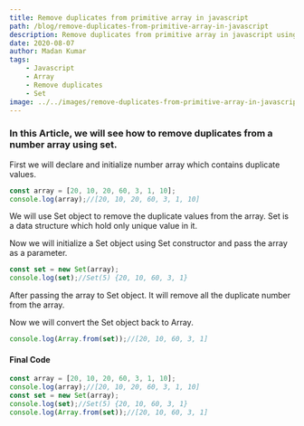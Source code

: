```yaml
---
title: Remove duplicates from primitive array in javascript
path: /blog/remove-duplicates-from-primitive-array-in-javascript
description: Remove duplicates from primitive array in javascript using Set
date: 2020-08-07
author: Madan Kumar
tags:
    - Javascript
    - Array
    - Remove duplicates
    - Set
image: ../../images/remove-duplicates-from-primitive-array-in-javascript.png
---
```


### In this Article, we will see how to remove duplicates from a number array using set.

First we will declare and initialize number array which contains duplicate values.


```javascript
const array = [20, 10, 20, 60, 3, 1, 10];
console.log(array);//[20, 10, 20, 60, 3, 1, 10]
```

We will use Set object to remove the duplicate values from the array. Set is a data structure which hold only unique value in it.

Now we will initialize a Set object using Set constructor and pass the array as a parameter.

```javascript
const set = new Set(array);
console.log(set);//Set(5) {20, 10, 60, 3, 1}
```

After passing the array to Set object. It will remove all the duplicate number from the array.

Now we will convert the Set object back to Array.

```javascript
console.log(Array.from(set));//[20, 10, 60, 3, 1]
```

#### Final Code

```javascript
const array = [20, 10, 20, 60, 3, 1, 10];
console.log(array);//[20, 10, 20, 60, 3, 1, 10]
const set = new Set(array);
console.log(set);//Set(5) {20, 10, 60, 3, 1}
console.log(Array.from(set));//[20, 10, 60, 3, 1]
```